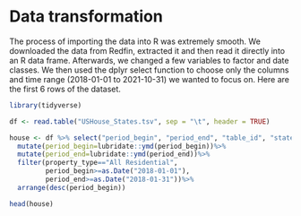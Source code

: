 # Data transformation

The process of importing the data into R was extremely smooth. We downloaded the data from Redfin, extracted it and then read it directly into an R data frame. Afterwards, we changed a few variables to factor and date classes. We then used the dplyr select function to choose only the columns and time range (2018-01-01 to 2021-10-31) we wanted to focus on. Here are the first 6 rows of the dataset.

```r
library(tidyverse)
```

```r
df <- read.table("USHouse_States.tsv", sep = "\t", header = TRUE)

house <- df %>% select("period_begin", "period_end", "table_id", "state", "state_code", "property_type", "median_sale_price", "median_list_price", "median_ppsf", "median_list_ppsf", "homes_sold", "new_listings", "inventory", "months_of_supply", "avg_sale_to_list", "sold_above_list", "off_market_in_two_weeks", "parent_metro_region")%>%
  mutate(period_begin=lubridate::ymd(period_begin))%>%
  mutate(period_end=lubridate::ymd(period_end))%>%
  filter(property_type=="All Residential",
         period_begin>=as.Date("2018-01-01"),
         period_end>=as.Date("2018-01-31"))%>%
  arrange(desc(period_begin))

```

```r
head(house)
```



